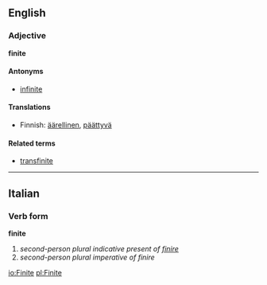 ==English==
===Adjective===
'''finite'''

====Antonyms====
*[[infinite]]

====Translations====
*Finnish: [[äärellinen]], [[päättyvä]]

====Related terms====
*[[transfinite]]

----

==Italian==
===Verb form===
'''finite'''

# ''second-person plural indicative present of [[finire]]''
# ''second-person plural imperative of finire''

[[io:Finite]]
[[pl:Finite]]